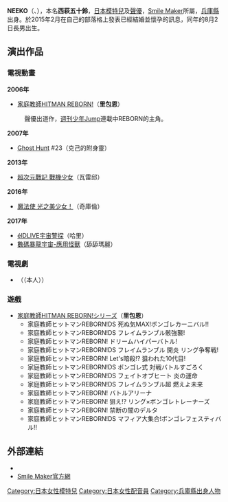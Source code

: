 {{Unreferenced|time=2018-09-23T06:38:44+00:00}}
{{配音員
|名字= NEEKO
|圖像= Neeko - Japan Expo 2011 - P1200294.jpg
|尺寸= 
|說明= 日本博覽會2011（法國）
|本名= 西萩 五十鈴
|外文名= ニーコ
|外文= ja
|羅馬拼音= Nishihagi Isuzu
|英文名= 
|暱稱= 
|藝名= 
|出生地= {{JPN}}[[兵庫縣|兵庫縣]][[尼崎市|尼崎市]]
|出身地= 
|國籍= {{JPN}}
|籍貫= 
|生年= 1983
|生月= 10
|生日= 28
|歿年= 
|歿月= 
|歿日= 
|血型= 
|教育程度= 
|宗教信仰= 
|所屬= [[ASOBISYSTEM|ASOBISYSTEM]]
|配演語言= [[日语|日语]]、[[英语|英语]]
|配偶= 
|任職紀錄= 2001年 -
|出道作= 里包恩（[[家庭教師HITMAN_REBORN!_(動畫)|家庭教師HITMAN REBORN!]]）
|代表作= 
|網站= 
|其他= 
|module={{Japanese|embed=yes|japanese=ニーコ|kana=にーこ|romaji=Nīko}}
}}
'''NEEKO'''（{{lang|ja|ニーコ}}、{{bd|1983年|10月28日|catIdx=NEEKO}}），本名'''西萩五十鈴'''，[[日本|日本]][[模特兒|模特兒]]及[[聲優|聲優]]，[[Smile_Maker|Smile Maker]]所屬，[[兵庫縣|兵庫縣]]出身。於2015年2月在自己的部落格上發表已經結婚並懷孕的訊息，同年的8月2日長男出生。

== 演出作品 ==
=== 電視動畫 ===
'''2006年'''
* [[家庭教師HITMAN_REBORN!_(動畫)|家庭教師HITMAN REBORN!]]（'''里包恩'''）
:聲優出道作，[[週刊少年Jump|週刊少年Jump]]連載中REBORN的主角。
'''2007年'''
* [[惡靈系列|Ghost Hunt]] #23（克己的附身靈）
'''2013年'''
* [[超次元戰記_戰機少女|超次元戰記 戰機少女]]（瓦雷邱）
'''2016年'''
* [[魔法使_光之美少女！|魔法使 光之美少女！]]（奇庫倫）
'''2017年'''
* [[élDLIVE宇宙警探|élDLIVE宇宙警探]]（哈里）
* [[數碼暴龍宇宙-應用怪獸|數碼暴龍宇宙-應用怪獸]]（舔舔瑪麗）

=== 電視劇 ===
* {{lang|ja|[[パセリ|パセリ]]}}（{{lang|ja|ニーコ}}（本人））

=== 遊戲 ===
*[[家庭教師HITMAN_REBORN!|家庭教師HITMAN REBORN!]]シリーズ（'''里包恩'''）
**家庭教師ヒットマンREBORN!DS 死ぬ気MAX!ボンゴレカーニバル!!
**家庭教師ヒットマンREBORN!DS フレイムランブル骸強襲!
**家庭教師ヒットマンREBORN! ドリームハイパーバトル!
**家庭教師ヒットマンREBORN!DS フレイムランブル 開炎 リング争奪戦!
**家庭教師ヒットマンREBORN! Let's暗殺!? 狙われた10代目!
**家庭教師ヒットマンREBORN!DS ボンゴレ式 対戦バトルすごろく
**家庭教師ヒットマンREBORN!DS フェイトオブヒート 炎の運命
**家庭教師ヒットマンREBORN!DS フレイムランブル超 燃えよ未来
**家庭教師ヒットマンREBORN! バトルアリーナ
**家庭教師ヒットマンREBORN! 狙え!? リング×ボンゴレトレーナーズ
**家庭教師ヒットマンREBORN! 禁断の闇のデルタ
**家庭教師ヒットマンREBORN!DS マフィア大集合!ボンゴレフェスティバル!!

== 外部連結 ==
{{Commonscat|Neeko}}
* [https://web.archive.org/web/20070402130854/http://www.neeko21.com/ {{lang|ja|ニーコオフィシャルサイト「ニーコ虎の巻」}}]
* [https://web.archive.org/web/20070928071452/http://www.smilemaker.co.jp/sub/neeko.html Smile Maker官方網]

[[Category:日本女性模特兒|Category:日本女性模特兒]]
[[Category:日本女性配音員|Category:日本女性配音員]]
[[Category:兵庫縣出身人物|Category:兵庫縣出身人物]]